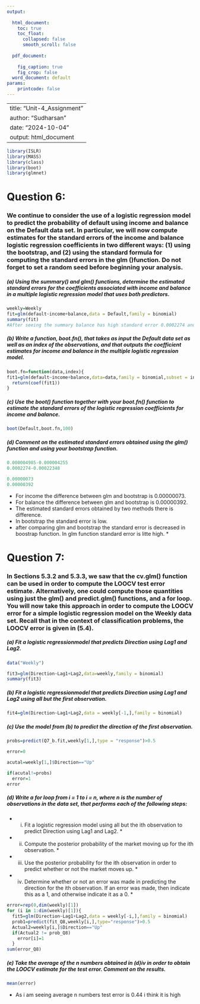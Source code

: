 ---
output:
  
  html_document:
    toc: true
    toc_float:
      collapsed: false
      smooth_scroll: false
        
  pdf_document:
    
    fig_caption: true
    fig_crop: false
  word_document: default
params:
    printcode: false
---

---
title: "Unit-4_Assignment"
author: "Sudharsan"
date: "2024-10-04"
output: html_document
---



```{r}
library(ISLR)
library(MASS)
library(class)
library(boot)
library(glmnet)
```




# Question 6:

### We continue to consider the use of a logistic regression model to predict the probability of default using income and balance on the Default data set. In particular, we will now compute estimates for the standard errors of the income and balance logistic regression coefficients in two different ways: (1) using the bootstrap, and (2) using the standard formula for computing the standard errors in the glm ()function. Do not forget to set a random seed before beginning your analysis.

##### (a) Using the summary() and glm() functions, determine the estimated standard errors for the coefficients associated with income and balance in a multiple logistic regression model that uses both predictors.


```{r}
weekly=Weekly
fit=glm(default~income+balance,data = Default,family = binomial)
summary(fit)
#After seeing the summary balance has high standard error 0.0002274 and income has small compare to balance 0.000004985
```

##### (b) Write a function, boot.fn(), that takes as input the Default data set as well as an index of the observations, and that outputs the coefficient estimates for income and balance in the multiple logistic regression model.


```{r}
boot.fn=function(data,index){
fit1=glm(default~income+balance,data=data,family = binomial,subset = index)
  return(coef(fit1))
}
```

##### (c) Use the boot() function together with your boot.fn() function to estimate the standard errors of the logistic regression coefficients for income and balance.

```{r}
boot(Default,boot.fn,100)
```
##### (d) Comment on the estimated standard errors obtained using the glm() function and using your bootstrap function.

```{r}
0.000004985-0.000004255      
0.0002274-0.00022348       
```


```{r}
0.00000073
0.00000392
```
 
   - For income the difference between glm and bootstrap is 0.00000073.
   - For balance the difference between glm and bootstrap is 0.00000392.
   - The estimated standard errors obtained by two methods there is difference.
   - In bootstrap the standard error is low.
 * after comparing glm and bootstrap the standard error is decreased in boostrap function.
In glm function standard error is litte high. *


# Question 7:

### In Sections 5.3.2 and 5.3.3, we saw that the cv.glm() function can be used in order to compute the LOOCV test error estimate. Alternatively, one could compute those quantities using just the glm() and predict.glm() functions, and a for loop. You will now take this approach in order to compute the LOOCV error for a simple logistic regression model on the Weekly data set. Recall that in the context of classification problems, the LOOCV error is given in (5.4).


##### (a) Fit a logistic regressionmodel that predicts Direction using Lag1 and Lag2.

```{r}
data("Weekly")
```

```{r}
fit3=glm(Direction~Lag1+Lag2,data=weekly,family = binomial)
summary(fit3)
```

##### (b) Fit a logistic regressionmodel that predicts Direction using Lag1 and Lag2 using all but the first observation.

```{r}
fit4=glm(Direction~Lag1+Lag2,data = weekly[-1,],family = binomial)
```

##### (c) Use the model from (b) to predict the direction of the first observation.

```{r}
probs=predict(Q7_b.fit,weekly[1,],type = "response")>0.5

```


```{r}
error=0
```


```{r}
acutal=weekly[1,]$Direction=="Up"
```


```{r}
if(acutal!=probs)
  error=1
error
```
##### (d) Write a for loop from i = 1 to i = n, where n is the number of observations in the data set, that performs each of the following steps:
 * i. Fit a logistic regression model using all but the ith observation to predict Direction using Lag1 and Lag2. *
 * ii. Compute the posterior probability of the market moving up for the ith observation. *
 * iii. Use the posterior probability for the ith observation in order to predict whether or not the market moves up. *
 * iv. Determine whether or not an error was made in predicting the direction for the ith observation. If an error was made, then indicate this as a 1, and otherwise indicate it as a 0. *

```{r}
error=rep(0,dim(weekly)[1])
for (i in 1:dim(weekly)[1]){
  fit5=glm(Direction~Lag1+Lag2,data = weekly[-i,],family = binomial)
  prob1=predict(fit_Q8,weekly[i,],type="response")>0.5
  Actual2=weekly[i,]$Direction=="Up"
  if(Actual2 != prob_Q8)
    error[i]=1
  }
sum(error_Q8)

```

##### (e) Take the average of the n numbers obtained in (d)iv in order to obtain the LOOCV estimate for the test error. Comment on the results.

```{r}
mean(error)
```

 - As i am seeing average n numbers test error is 0.44  i think it is high